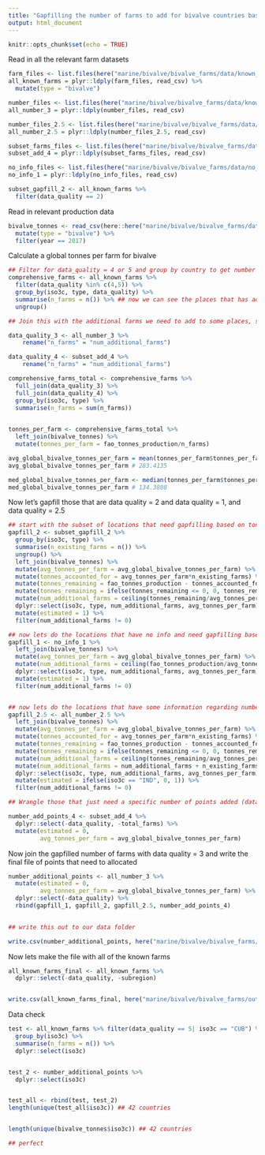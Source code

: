 ```yaml
---
title: "Gapfilling the number of farms to add for bivalve countries based on tonnes of production"
output: html_document
---
```


```r
knitr::opts_chunk$set(echo = TRUE)
```

Read in all the relevant farm datasets 

```r

farm_files <- list.files(here("marine/bivalve/bivalve_farms/data/known_farm_sites_2_4_5"), full=TRUE)
all_known_farms = plyr::ldply(farm_files, read_csv) %>%
  mutate(type = "bivalve")

number_files <- list.files(here("marine/bivalve/bivalve_farms/data/known_number_farms_3"), full=TRUE)
all_number_3 = plyr::ldply(number_files, read_csv)

number_files_2.5 <- list.files(here("marine/bivalve/bivalve_farms/data/known_subset_2.5"), full=TRUE)
all_number_2.5 = plyr::ldply(number_files_2.5, read_csv)

subset_farms_files <- list.files(here("marine/bivalve/bivalve_farms/data/subset_known_add_points_4"), full=TRUE)
subset_add_4 = plyr::ldply(subset_farms_files, read_csv)

no_info_files <- list.files(here("marine/bivalve/bivalve_farms/data/no_info_1"), full=TRUE)
no_info_1 = plyr::ldply(no_info_files, read_csv)

subset_gapfill_2 <- all_known_farms %>%
  filter(data_quality == 2)
```

Read in relevant production data
```r
bivalve_tonnes <- read_csv(here::here("marine/bivalve/bivalve_farms/data/fao_mariculture_bivalve.csv")) %>%
  mutate(type = "bivalve") %>%
  filter(year == 2017)
```

Calculate a global tonnes per farm for bivalve

```r
## Filter for data_quality = 4 or 5 and group by country to get number of farms
comprehensive_farms <- all_known_farms %>%
  filter(data_quality %in% c(4,5)) %>% 
  group_by(iso3c, type, data_quality) %>%
  summarise(n_farms = n()) %>% ## now we can see the places that has additional farms to add
  ungroup()

## Join this with the additional farms we need to add to some places, so we can calculate a comprehensive tonnes/farm for bivalve 

data_quality_3 <- all_number_3 %>%
    rename("n_farms" = "num_additional_farms")

data_quality_4 <- subset_add_4 %>%
    rename("n_farms" = "num_additional_farms")

comprehensive_farms_total <- comprehensive_farms %>%
  full_join(data_quality_3) %>%
  full_join(data_quality_4) %>%
  group_by(iso3c, type) %>%
  summarise(n_farms = sum(n_farms))
  

tonnes_per_farm <- comprehensive_farms_total %>%
  left_join(bivalve_tonnes) %>%
  mutate(tonnes_per_farm = fao_tonnes_production/n_farms)

avg_global_bivalve_tonnes_per_farm = mean(tonnes_per_farm$tonnes_per_farm)
avg_global_bivalve_tonnes_per_farm # 283.4135

med_global_bivalve_tonnes_per_farm <- median(tonnes_per_farm$tonnes_per_farm)
med_global_bivalve_tonnes_per_farm # 134.3808
```

Now let's gapfill those that are data quality = 2 and data quality = 1, and data quality = 2.5

```r
## start with the subset of locations that need gapfilling based on tonnes/farm
gapfill_2 <- subset_gapfill_2 %>%
  group_by(iso3c, type) %>%
  summarise(n_existing_farms = n()) %>%
  ungroup() %>%
  left_join(bivalve_tonnes) %>%
  mutate(avg_tonnes_per_farm = avg_global_bivalve_tonnes_per_farm) %>%
  mutate(tonnes_accounted_for = avg_tonnes_per_farm*n_existing_farms) %>%
  mutate(tonnes_remaining = fao_tonnes_production - tonnes_accounted_for) %>%
  mutate(tonnes_remaining = ifelse(tonnes_remaining <= 0, 0, tonnes_remaining)) %>%
  mutate(num_additional_farms = ceiling(tonnes_remaining/avg_tonnes_per_farm)) %>%
  dplyr::select(iso3c, type, num_additional_farms, avg_tonnes_per_farm) %>%
  mutate(estimated = 1) %>%
  filter(num_additional_farms != 0)

## now lets do the locations that have no info and need gapfilling based on tonnes/farm
gapfill_1 <- no_info_1 %>%
  left_join(bivalve_tonnes) %>%
  mutate(avg_tonnes_per_farm = avg_global_bivalve_tonnes_per_farm) %>%
  mutate(num_additional_farms = ceiling(fao_tonnes_production/avg_tonnes_per_farm)) %>%
  dplyr::select(iso3c, type, num_additional_farms, avg_tonnes_per_farm) %>%
  mutate(estimated = 1) %>%
  filter(num_additional_farms != 0)


## now lets do the locations that have some information regarding number of farms 
gapfill_2.5 <- all_number_2.5 %>%
  left_join(bivalve_tonnes) %>%
  mutate(avg_tonnes_per_farm = avg_global_bivalve_tonnes_per_farm) %>%
  mutate(tonnes_accounted_for = avg_tonnes_per_farm*n_existing_farms) %>%
  mutate(tonnes_remaining = fao_tonnes_production - tonnes_accounted_for) %>%
  mutate(tonnes_remaining = ifelse(tonnes_remaining <= 0, 0, tonnes_remaining)) %>%
  mutate(num_additional_farms = ceiling(tonnes_remaining/avg_tonnes_per_farm)) %>%
  mutate(num_additional_farms = num_additional_farms + n_existing_farms) %>% 
  dplyr::select(iso3c, type, num_additional_farms, avg_tonnes_per_farm) %>%
  mutate(estimated = ifelse(iso3c == "IND", 0, 1)) %>%
  filter(num_additional_farms != 0)

## Wrangle those that just need a specific number of points added (data_quality = 4)

number_add_points_4 <- subset_add_4 %>%
  dplyr::select(-data_quality, -total_farms) %>%
  mutate(estimated = 0, 
         avg_tonnes_per_farm = avg_global_bivalve_tonnes_per_farm)

```

Now join the gapfilled number of farms with data quality = 3 and write the final file of points that need to allocated 

```r
number_additional_points <- all_number_3 %>%
  mutate(estimated = 0,
         avg_tonnes_per_farm = avg_global_bivalve_tonnes_per_farm) %>%
  dplyr::select(-data_quality) %>%
  rbind(gapfill_1, gapfill_2, gapfill_2.5, number_add_points_4)
  

## write this out to our data folder

write.csv(number_additional_points, here("marine/bivalve/bivalve_farms/output/bivalve_points_to_add_final.csv"), row.names = FALSE)
```

Now lets make the file with all of the known farms 

```r
all_known_farms_final <- all_known_farms %>%
  dplyr::select(-data_quality, -subregion)


write.csv(all_known_farms_final, here("marine/bivalve/bivalve_farms/output/all_known_bivalve_farms_final.csv"), row.names = FALSE)

```



Data check 

```r
test <- all_known_farms %>% filter(data_quality == 5| iso3c == "CUB") %>%
  group_by(iso3c) %>%
  summarise(n_farms = n()) %>%
  dplyr::select(iso3c)


test_2 <- number_additional_points %>%
  dplyr::select(iso3c)


test_all <- rbind(test, test_2)
length(unique(test_all$iso3c)) ## 42 countries


length(unique(bivalve_tonnes$iso3c)) ## 42 countries

## perfect

```


